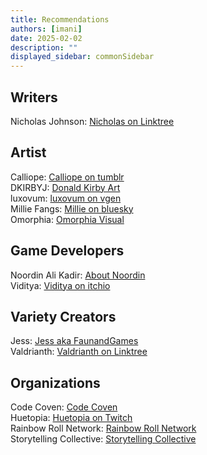 ```yaml
---
title: Recommendations
authors: [imani]
date: 2025-02-02
description: ""
displayed_sidebar: commonSidebar
---
```


## Writers
Nicholas Johnson: [Nicholas on Linktree](https://linktr.ee/Draconick)

## Artist

Calliope: [Calliope on tumblr](https://www.tumblr.com/calliclassic)  
DKIRBYJ: [Donald Kirby Art](https://donaldkirbyart.com)  
luxovum: [luxovum on vgen](https://vgen.co/luxovum)   
Millie Fangs: [Millie on bluesky](https://bsky.app/profile/milliefangs.com)  
Omorphia: [Omorphia Visual](https://omorphia.carrd.co)  

## Game Developers

Noordin Ali Kadir: [About Noordin](https://noordinalikadir.carrd.co/)  
Viditya: [Viditya on itchio](https://vidityavoleti.itch.io/)  

## Variety Creators

Jess: [Jess aka FaunandGames](https://beacons.ai/faunandgames)   
Valdrianth: [Valdrianth on Linktree](https://linktr.ee/valdrianth)  

## Organizations

Code Coven: [Code Coven](https://www.codecoven.co/)  
Huetopia: [Huetopia on Twitch](https://www.twitch.tv/huetopia)   
Rainbow Roll Network: [Rainbow Roll Network](https://www.rainbowroll.network/)  
Storytelling Collective: [Storytelling Collective](https://www.storytelling-collective.com/)  